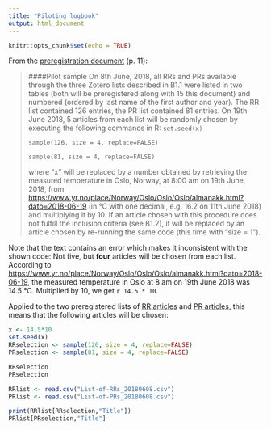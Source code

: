 ```yaml
---
title: "Piloting logbook"
output: html_document
---
```


```r
knitr::opts_chunk$set(echo = TRUE)
```

From the [preregistration document]() (p. 11):

>####Pilot sample
On 8th June, 2018, all RRs and PRs available through the three Zotero lists described in B1.1 were listed in two tables (both will be preregistered along with 15 this document) and numbered (ordered by last name of the first author and year). 
The RR list contained 126 entries, the PR list contained 81 entries. 
On 19th June 2018, 5 articles from each list will be randomly chosen by executing the following commands in R:
>`set.seed(x)`
>
>`sample(126, size = 4, replace=FALSE)`
>
>`sample(81, size = 4, replace=FALSE)`
>
>where “x” will be replaced by a number obtained by retrieving the measured temperature in Oslo, Norway, at 8:00 am on 19th June, 2018, from <https://www.yr.no/place/Norway/Oslo/Oslo/Oslo/almanakk.html?dato=2018-06-19> (in °C with one decimal, e.g. 16.2 on 11th June 2018) and multiplying it by 10. 
If an article chosen with this procedure does not fulfill the inclusion criteria (see B1.2), it will be replaced by an article chosen by re-running the same code (this time with “size = 1”).

Note that the text contains an error which makes it inconsistent with the shown code: Not five, but **four** articles will be chosen from each list. 
According to <https://www.yr.no/place/Norway/Oslo/Oslo/Oslo/almanakk.html?dato=2018-06-19>, the measured temperature in Oslo at 8 am on 19th June 2018 was 14.5 °C. 
Multiplied by 10, we get `r 14.5 * 10`. 

Applied to the two preregistered lists of [RR articles]() and [PR articles](), this means that the following articles will be chosen:

```r
x <- 14.5*10
set.seed(x)
RRselection <- sample(126, size = 4, replace=FALSE)
PRselection <- sample(81, size = 4, replace=FALSE)

RRselection
PRselection

RRlist <- read.csv("List-of-RRs_20180608.csv")
PRlist <- read.csv("List-of-PRs_20180608.csv")

print(RRlist[RRselection,"Title"])
PRlist[PRselection,"Title"]
```
